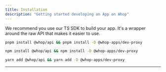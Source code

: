 ```yaml
---
title: Installation
description: "Getting started developing an App on Whop"
---
```


We recommend you use our TS SDK to build your app. It's a wrapper around the raw API that makes it easier to use.

<CodeGroup>

```bash pnpm
pnpm install @whop/api && pnpm install -D @whop-apps/dev-proxy
```

```bash npm
npm install @whop/api && npm install -D @whop-apps/dev-proxy
```

```bash yarn
yarn add @whop/api && yarn add -D @whop-apps/dev-proxy
```

</CodeGroup>

---

